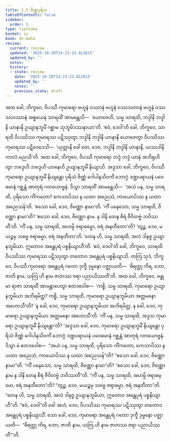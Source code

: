 ```yaml
---
title: 1.5 ဇိဏ္ဏပုရိသ
tableOfContents: false
sidebar:
  order: 5
type: tipitaka
basket: su
book: dn-maha
review:
  current: review
  updated: '2025-10-20T14:23:23.012615'
  updated_by: ''
  notes: ''
  history:
  - state: review
    date: '2025-10-20T14:23:23.012615'
    updated_by: ''
    notes: ''
    previous_state: draft
---
```



<DynamicBreadcrumb />


<ReviewStatus review={frontmatter.review} showDetails={true} />

<HypothesisAnnotation frontmatter={frontmatter} />

<Division number="43" book="dn-maha" e="ch" v="7" p="18">

<Paragraph number="92" book="dn-maha">
အထ ခေါ, ဘိက္ခဝေ, ဝိပဿီ ကုမာရော ဗဟူနံ ဝဿာနံ ဗဟူနံ ဝဿသတာနံ ဗဟူနံ ဝဿသဟဿာနံ အစ္စယေန သာရထိံ အာမန္တေသိ—  ‘ယောဇေဟိ, သမ္မ သာရထိ, ဘဒ္ဒါနိ ဘဒ္ဒါနိ ယာနာနိ ဥယျာနဘူမိံ ဂစ္ဆာမ သုဘူမိဒဿနာယာ’တိ. ‘ဧဝံ, ဒေဝါ’တိ ခေါ, ဘိက္ခဝေ, သာရထိ ဝိပဿိဿ ကုမာရဿ ပဋိဿုတွာ ဘဒ္ဒါနိ ဘဒ္ဒါနိ ယာနာနိ ယောဇေတွာ ဝိပဿိဿ ကုမာရဿ ပဋိဝေဒေသိ—  ‘ယုတ္တာနိ ခေါ တေ, ဒေဝ, ဘဒ္ဒါနိ ဘဒ္ဒါနိ ယာနာနိ, ယဿဒါနိ ကာလံ မညသီ’တိ. အထ ခေါ, ဘိက္ခဝေ, ဝိပဿီ ကုမာရော ဘဒ္ဒံ ဘဒ္ဒံ ယာနံ အဘိရုဟိတွာ ဘဒ္ဒေဟိ ဘဒ္ဒေဟိ ယာနေဟိ ဥယျာနဘူမိံ နိယျာသိ.
</Paragraph>

</Division>
<Division number="44" book="dn-maha" e="ch" v="7" p="18">

<Paragraph number="93" book="dn-maha">
အဒ္ဒသာ ခေါ, ဘိက္ခဝေ, ဝိပဿီ ကုမာရော ဥယျာနဘူမိံ နိယျန္တော ပုရိသံ ဇိဏ္ဏံ ဂေါပါနသိဝင်္ကံ ဘောဂ္ဂံ ဒဏ္ဍပရာယနံ ပဝေဓမာနံ ဂစ္ဆန္တံ အာတုရံ ဂတယောဗ္ဗနံ. ဒိသွာ သာရထိံ အာမန္တေသိ—  ‘အယံ ပန, သမ္မ သာရထိ, ပုရိသော ကိံကတော? ကေသာပိဿ န ယထာ အညေသံ, ကာယောပိဿ န ယထာ အညေသန်’တိ. ‘ဧသော ခေါ, ဒေဝ, ဇိဏ္ဏော နာမာ’တိ. ‘ကိံ ပနေသော, သမ္မ သာရထိ, ဇိဏ္ဏော နာမာ’တိ? ‘ဧသော ခေါ, ဒေဝ, ဇိဏ္ဏော နာမ. န ဒါနိ တေန စိရံ ဇီဝိတဗ္ဗံ ဘဝိဿတီ’တိ. ‘ကိံ ပန, သမ္မ သာရထိ, အဟမ္ပိ ဇရာဓမ္မော, ဇရံ အနတီတော’တိ? ‘တွဉ္စ, ဒေဝ, မယဉ္စမှ သဗ္ဗေ ဇရာဓမ္မာ, ဇရံ အနတီတာ’တိ. ‘တေန ဟိ, သမ္မ သာရထိ, အလံ ဒါနဇ္ဇ ဥယျာနဘူမိယာ. ဣတောဝ အန္တေပုရံ ပစ္စနိယျာဟီ’တိ. ‘ဧဝံ, ဒေဝါ’တိ ခေါ, ဘိက္ခဝေ, သာရထိ ဝိပဿိဿ ကုမာရဿ ပဋိဿုတွာ တတောဝ အန္တေပုရံ ပစ္စနိယျာသိ. တတြ သုဒံ, ဘိက္ခဝေ, ဝိပဿီ ကုမာရော အန္တေပုရံ ဂတော ဒုက္ခီ ဒုမ္မနော ပဇ္ဈာယတိ—  ‘ဓိရတ္ထု ကိရ, ဘော, ဇာတိ နာမ, ယတြ ဟိ နာမ ဇာတဿ ဇရာ ပညာယိဿတီ’တိ.
</Paragraph>

</Division>
<Division number="45" book="dn-maha" e="ch" v="7" p="19">

<Paragraph number="94" book="dn-maha">
အထ ခေါ, ဘိက္ခဝေ, ဗန္ဓုမာ ရာဇာ သာရထိံ အာမန္တာပေတွာ ဧတဒဝေါစ—  ‘ကစ္စိ, သမ္မ သာရထိ, ကုမာရော ဥယျာနဘူမိယာ အဘိရမိတ္ထ? ကစ္စိ, သမ္မ သာရထိ, ကုမာရော ဥယျာနဘူမိယာ အတ္တမနော အဟောသီ’တိ? ‘န ခေါ, ဒေဝ, ကုမာရော ဥယျာနဘူမိယာ အဘိရမိတ္ထ, န ခေါ, ဒေဝ, ကုမာရော ဥယျာနဘူမိယာ အတ္တမနော အဟောသီ’တိ. ‘ကိံ ပန, သမ္မ သာရထိ, အဒ္ဒသ ကုမာရော ဥယျာနဘူမိံ နိယျန္တော’တိ? ‘အဒ္ဒသာ ခေါ, ဒေဝ, ကုမာရော ဥယျာနဘူမိံ နိယျန္တော ပုရိသံ ဇိဏ္ဏံ ဂေါပါနသိဝင်္ကံ ဘောဂ္ဂံ ဒဏ္ဍပရာယနံ ပဝေဓမာနံ ဂစ္ဆန္တံ အာတုရံ ဂတယောဗ္ဗနံ. ဒိသွာ မံ ဧတဒဝေါစ—  “အယံ ပန, သမ္မ သာရထိ, ပုရိသော ကိံကတော, ကေသာပိဿ န ယထာ အညေသံ, ကာယောပိဿ န ယထာ အညေသန်”တိ? “ဧသော ခေါ, ဒေဝ, ဇိဏ္ဏော နာမာ”တိ. “ကိံ ပနေသော, သမ္မ သာရထိ, ဇိဏ္ဏော နာမာ”တိ? “ဧသော ခေါ, ဒေဝ, ဇိဏ္ဏော နာမ န ဒါနိ တေန စိရံ ဇီဝိတဗ္ဗံ ဘဝိဿတီ”တိ. “ကိံ ပန, သမ္မ သာရထိ, အဟမ္ပိ ဇရာဓမ္မော, ဇရံ အနတီတော”တိ? “တွဉ္စ, ဒေဝ, မယဉ္စမှ သဗ္ဗေ ဇရာဓမ္မာ, ဇရံ အနတီတာ”တိ.
</Paragraph>

<Paragraph number="95" book="dn-maha">
“တေန ဟိ, သမ္မ သာရထိ, အလံ ဒါနဇ္ဇ ဥယျာနဘူမိယာ, ဣတောဝ အန္တေပုရံ ပစ္စနိယျာဟီ”တိ. “ဧဝံ, ဒေဝါ”တိ ခေါ အဟံ, ဒေဝ, ဝိပဿိဿ ကုမာရဿ ပဋိဿုတွာ တတောဝ အန္တေပုရံ ပစ္စနိယျာသိံ. သော ခေါ, ဒေဝ, ကုမာရော အန္တေပုရံ ဂတော ဒုက္ခီ ဒုမ္မနော ပဇ္ဈာယတိ—  “ဓိရတ္ထု ကိရ, ဘော, ဇာတိ နာမ, ယတြ ဟိ နာမ ဇာတဿ ဇရာ ပညာယိဿတီ”’တိ.
</Paragraph>
</Division>